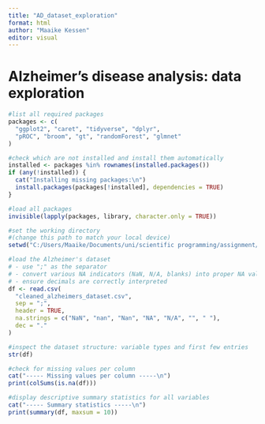 ```yaml
---
title: "AD_dataset_exploration"
format: html
author: "Maaike Kessen"
editor: visual
---
```


# Alzheimer’s disease analysis: data exploration

```r
#list all required packages
packages <- c(
  "ggplot2", "caret", "tidyverse", "dplyr",
  "pROC", "broom", "gt", "randomForest", "glmnet"
)

#check which are not installed and install them automatically
installed <- packages %in% rownames(installed.packages())
if (any(!installed)) {
  cat("Installing missing packages:\n")
  install.packages(packages[!installed], dependencies = TRUE)
}

#load all packages
invisible(lapply(packages, library, character.only = TRUE))
```

```r
#set the working directory
#(change this path to match your local device)
setwd("C:/Users/Maaike/Documents/uni/scientific programming/assignment/ScientificProgrammingAssignment")

#load the Alzheimer's dataset
# - use ";" as the separator
# - convert various NA indicators (NaN, N/A, blanks) into proper NA values
# - ensure decimals are correctly interpreted
df <- read.csv(
  "cleaned_alzheimers_dataset.csv",
  sep = ";",
  header = TRUE,
  na.strings = c("NaN", "nan", "Nan", "NA", "N/A", "", " "),
  dec = "."
)

#inspect the dataset structure: variable types and first few entries
str(df)

#check for missing values per column
cat("----- Missing values per column -----\n")
print(colSums(is.na(df)))

#display descriptive summary statistics for all variables
cat("----- Summary statistics -----\n")
print(summary(df, maxsum = 10))
```
